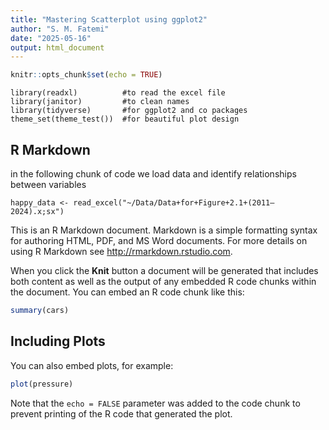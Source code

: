```yaml
---
title: "Mastering Scatterplot using ggplot2"
author: "S. M. Fatemi"
date: "2025-05-16"
output: html_document
---
```


```r
knitr::opts_chunk$set(echo = TRUE)
```

```load
library(readxl)          #to read the excel file
library(janitor)         #to clean names
library(tidyverse)       #for ggplot2 and co packages
theme_set(theme_test())  #for beautiful plot design

```
## R Markdown

in the following chunk of code we load data and identify relationships between variables

```data
happy_data <- read_excel("~/Data/Data+for+Figure+2.1+(2011–2024).x;sx")

```




This is an R Markdown document. Markdown is a simple formatting syntax for authoring HTML, PDF, and MS Word documents. For more details on using R Markdown see <http://rmarkdown.rstudio.com>.

When you click the **Knit** button a document will be generated that includes both content as well as the output of any embedded R code chunks within the document. You can embed an R code chunk like this:

```r
summary(cars)
```

## Including Plots

You can also embed plots, for example:

```r
plot(pressure)
```

Note that the `echo = FALSE` parameter was added to the code chunk to prevent printing of the R code that generated the plot.
